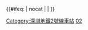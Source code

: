 <noinclude>
{{noteTA
|G1=Show
|1=zh-cn:后海;zh-hk:后海;zh-tw:后海;
}}
</noinclude>
{{鐵道路線 | lua = 1 | 铁道系统 = 深圳地铁
| 模板名稱 = 深圳地铁2号线
| 名稱 = [[深圳地鐵2號線]]
| 代表色 = {{深圳地鐵色彩|2}}
| 背景顏色 = 
| 車站列表 = 
赤湾 ~ 蛇口港 ~ 海上世界 ~ 水湾 ~ 东角头 ~ 湾厦 ~ 海月 ~ 登良 ~ 后海 ~ 科苑 ~ 红树湾 ~ 世界之窗 ~ 侨城北 ~ 深康 ~ 安托山 ~ 侨香 ~ 香蜜 ~ 香梅北 ~ 景田 ~ 莲花西 ~ 福田 ~ 市民中心 ~ 岗厦北 ~ 华强北 ~ 燕南 ~ 大剧院 ~ 湖贝 ~ 黄贝岭 ~ 新秀 ~ 莲塘口岸 ~ 仙湖路 ~ 莲塘 ~ %接[[深圳地铁8号线|8号线]]往[[盐田路站|盐田路]]→%
| 註釋 =
}}<includeonly>{{#ifeq: {{{1}}} | nocat | <!--空--> | [[Category:深圳地鐵2號線車站]] }}</includeonly><noinclude>
[[Category:深圳地铁车站模板|02]]
</noinclude>